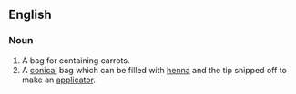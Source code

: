 ==English==
===Noun===
{{en-noun|sg=[[carrot]] [[bag]]}}
#A bag for containing carrots.
#A [[conical]] bag which can be filled with [[henna]] and the tip snipped off to make an [[applicator]].
